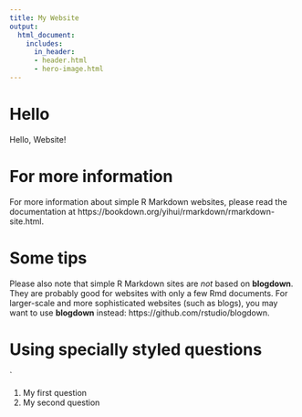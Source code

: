 ```yaml
---
title: My Website
output:
  html_document:
    includes:
      in_header:
      - header.html
      - hero-image.html
---
```


# Hello

Hello, Website!  

# For more information

For more information about simple R Markdown websites, please read the documentation at https://bookdown.org/yihui/rmarkdown/rmarkdown-site.html.  

# Some tips

Please also note that simple R Markdown sites are _not_ based on **blogdown**. They are probably good for websites with only a few Rmd documents. For larger-scale and more sophisticated websites (such as blogs), you may want to use **blogdown** instead: https://github.com/rstudio/blogdown.

# Using specially styled questions

<div class="question">` 

1. My first question 
1. My second question

</div>